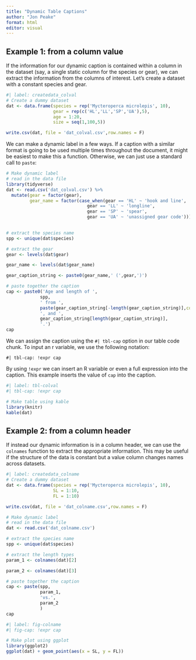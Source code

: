 ```yaml
---
title: "Dynamic Table Captions"
author: "Jon Peake"
format: html
editor: visual
---
```


## Example 1: from a column value

If the information for our dynamic caption is contained within a column in the dataset (say, a single static column for the species or gear), we can extract the information from the columns of interest. Let's create a dataset with a constant species and gear.

```r
#| label: createdata_colval
# Create a dummy dataset
dat <- data.frame(species = rep('Mycteroperca microlepis', 10),
                  gear = rep(c('HL','LL','SP','UA'),5),
                  age = 1:20,
                  size = seq(1,100,5))

write.csv(dat, file = 'dat_colval.csv',row.names = F)
```

We can make a dynamic label in a few ways. If a caption with a similar format is going to be used multiple times throughout the document, it might be easiest to make this a function. Otherwise, we can just use a standard call to `paste`:

```r
# Make dynamic label
# read in the data file
library(tidyverse)
dat <- read.csv('dat_colval.csv') %>%
  mutate(gear = factor(gear),
         gear_name = factor(case_when(gear == 'HL' ~ 'hook and line',
                               gear == 'LL' ~ 'longline',
                               gear == 'SP' ~ 'spear',
                               gear == 'UA' ~ 'unassigned gear code')))
  

# extract the species name
spp <- unique(dat$species)

# extract the gear
gear <- levels(dat$gear)

gear_name <- levels(dat$gear_name)

gear_caption_string <- paste0(gear_name,' (',gear,')')

# paste together the caption
cap <- paste0('Age and length of ',
             spp,
             ' from ',
             paste(gear_caption_string[-length(gear_caption_string)],collapse = ', '),
             ', and ',
             gear_caption_string[length(gear_caption_string)],
             '.')
cap
```

We can assign the caption using the `#| tbl-cap` option in our table code chunk. To input an r variable, we use the following notation:

```         
#| tbl-cap: !expr cap
```

By using `!expr` we can insert an R variable or even a full expression into the caption. This example inserts the value of `cap` into the caption.

```r
#| label: tbl-colval
#| tbl-cap: !expr cap

# Make table using kable
library(knitr)
kable(dat)
```

## Example 2: from a column header

If instead our dynamic information is in a column header, we can use the `colnames` function to extract the appropriate information. This may be useful if the structure of the data is constant but a value column changes names across datasets.

```r
#| label: createdata_colname
# Create a dummy dataset
dat <- data.frame(species = rep('Mycteroperca microlepis', 10),
                  SL = 1:10,
                  FL = 1:10)

write.csv(dat, file = 'dat_colname.csv',row.names = F)
```

```r
# Make dynamic label
# read in the data file
dat <- read.csv('dat_colname.csv')

# extract the species name
spp <- unique(dat$species)

# extract the length types
param_1 <- colnames(dat)[2]

param_2 <- colnames(dat)[3]

# paste together the caption
cap <- paste(spp,
             param_1,
             'vs.',
             param_2
             )
cap
```

```r
#| label: fig-colname
#| fig-cap: !expr cap

# Make plot using ggplot
library(ggplot2)
ggplot(dat) + geom_point(aes(x = SL, y = FL))
```
